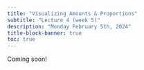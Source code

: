 ```yaml
---
title: "Visualizing Amounts & Proportions"
subtitle: "Lecture 4 (week 5)"
description: "Monday February 5th, 2024"
title-block-banner: true
toc: true
---
```


Coming soon!
